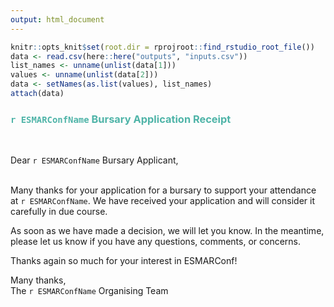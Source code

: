 ```yaml
---
output: html_document
---
```

``` r
knitr::opts_knit$set(root.dir = rprojroot::find_rstudio_root_file())
data <- read.csv(here::here("outputs", "inputs.csv"))
list_names <- unname(unlist(data[1]))
values <- unname(unlist(data[2]))
data <- setNames(as.list(values), list_names)
attach(data)
```
### <span style="color: #4fb4a8;">`r ESMARConfName` Bursary Application Receipt</span>  
<br>

Dear `r ESMARConfName` Bursary Applicant,  
<br>

Many thanks for your application for a bursary to support your attendance at `r ESMARConfName`. We have received your application and will consider it carefully in due course.  

As soon as we have made a decision, we will let you know.  In the meantime, please let us know if you have any questions, comments, or concerns.  

Thanks again so much for your interest in ESMARConf!
<br>

Many thanks,  
The `r ESMARConfName` Organising Team